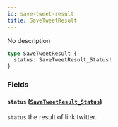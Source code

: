 ```yaml
---
id: save-tweet-result
title: SaveTweetResult
---
```



No description

```graphql
type SaveTweetResult {
  status: SaveTweetResult_Status!
}
```


### Fields

#### `status` ([`SaveTweetResult_Status`](/cyberconnect/reference/enums/save-tweet-result-status))

`status` the result of link twitter.




